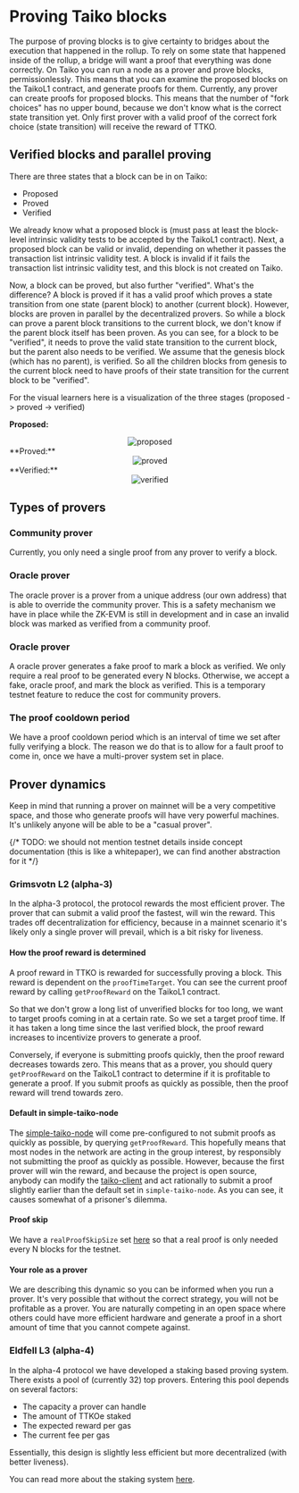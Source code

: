 
# Proving Taiko blocks

The purpose of proving blocks is to give certainty to bridges about the execution that happened in the rollup. To rely on some state that happened inside of the rollup, a bridge will want a proof that everything was done correctly. On Taiko you can run a node as a prover and prove blocks, permissionlessly. This means that you can examine the proposed blocks on the TaikoL1 contract, and generate proofs for them. Currently, any prover can create proofs for proposed blocks. This means that the number of "fork choices" has no upper bound, because we don't know what is the correct state transition yet. Only first prover with a valid proof of the correct fork choice (state transition) will receive the reward of TTKO.

## Verified blocks and parallel proving

There are three states that a block can be in on Taiko:

- Proposed
- Proved
- Verified

We already know what a proposed block is (must pass at least the block-level intrinsic validity tests to be accepted by the TaikoL1 contract). Next, a proposed block can be valid or invalid, depending on whether it passes the transaction list intrinsic validity test. A block is invalid if it fails the transaction list intrinsic validity test, and this block is not created on Taiko.

Now, a block can be proved, but also further "verified". What's the difference? A block is proved if it has a valid proof which proves a state transition from one state (parent block) to another (current block). However, blocks are proven in parallel by the decentralized provers. So while a block can prove a parent block transitions to the current block, we don't know if the parent block itself has been proven. As you can see, for a block to be "verified", it needs to prove the valid state transition to the current block, but the parent also needs to be verified. We assume that the genesis block (which has no parent), is verified. So all the children blocks from genesis to the current block need to have proofs of their state transition for the current block to be "verified".

For the visual learners here is a visualization of the three stages (proposed -> proved -> verified)

**Proposed:**

<center>
  <Image
    src="/images/diagrams/concepts/proving-taiko-blocks/proposed.png"
    alt="proposed"
    width={400}
    height={400}
  />
</center>
**Proved:**
<center>
  <Image
    src="/images/diagrams/concepts/proving-taiko-blocks/proved.png"
    alt="proved"
    width={400}
    height={400}
  />
</center>
**Verified:**
<center>
  <Image
    src="/images/diagrams/concepts/proving-taiko-blocks/verified.png"
    alt="verified"
    width={400}
    height={400}
  />
</center>

## Types of provers

### Community prover

Currently, you only need a single proof from any prover to verify a block.

### Oracle prover

The oracle prover is a prover from a unique address (our own address) that is able to override the community prover. This is a safety mechanism we have in place while the ZK-EVM is still in development and in case an invalid block was marked as verified from a community proof.

### Oracle prover

A oracle prover generates a fake proof to mark a block as verified. We only require a real proof to be generated every N blocks. Otherwise, we accept a fake, oracle proof, and mark the block as verified. This is a temporary testnet feature to reduce the cost for community provers.

### The proof cooldown period

We have a proof cooldown period which is an interval of time we set after fully verifying a block. The reason we do that is to allow for a fault proof to come in, once we have a multi-prover system set in place.

## Prover dynamics

Keep in mind that running a prover on mainnet will be a very competitive space, and those who generate proofs will have very powerful machines. It's unlikely anyone will be able to be a "casual prover".

{/* TODO: we should not mention testnet details inside concept documentation (this is like a whitepaper), we can find another abstraction for it */}

### Grimsvotn L2 (alpha-3)

In the alpha-3 protocol, the protocol rewards the most efficient prover. The prover that can submit a valid proof the fastest, will win the reward. This trades off decentralization for efficiency, because in a mainnet scenario it's likely only a single prover will prevail, which is a bit risky for liveness.

#### How the proof reward is determined

A proof reward in TTKO is rewarded for successfully proving a block. This reward is dependent on the `proofTimeTarget`. You can see the current proof reward by calling `getProofReward` on the TaikoL1 contract.

So that we don't grow a long list of unverified blocks for too long, we want to target proofs coming in at a certain rate. So we set a target proof time. If it has taken a long time since the last verified block, the proof reward increases to incentivize provers to generate a proof.

Conversely, if everyone is submitting proofs quickly, then the proof reward decreases towards zero. This means that as a prover, you should query `getProofReward` on the TaikoL1 contract to determine if it is profitable to generate a proof. If you submit proofs as quickly as possible, then the proof reward will trend towards zero.

#### Default in simple-taiko-node

The [simple-taiko-node](https://github.com/taikoxyz/simple-taiko-node) will come pre-configured to not submit proofs as quickly as possible, by querying `getProofReward`. This hopefully means that most nodes in the network are acting in the group interest, by responsibly not submitting the proof as quickly as possible. However, because the first prover will win the reward, and because the project is open source, anybody can modify the [taiko-client](https://github.com/taikoxyz/taiko-client) and act rationally to submit a proof slightly earlier than the default set in `simple-taiko-node`. As you can see, it causes somewhat of a prisoner's dilemma.

#### Proof skip

We have a `realProofSkipSize` set [here](https://github.com/taikoxyz/taiko-mono/blob/main/packages/protocol/contracts/L1/TaikoConfig.sol#LL40C13-L40C30) so that a real proof is only needed every N blocks for the testnet.

#### Your role as a prover

We are describing this dynamic so you can be informed when you run a prover. It's very possible that without the correct strategy, you will not be profitable as a prover. You are naturally competing in an open space where others could have more efficient hardware and generate a proof in a short amount of time that you cannot compete against.

### Eldfell L3 (alpha-4)

In the alpha-4 protocol we have developed a staking based proving system. There exists a pool of (currently 32) top provers. Entering this pool depends on several factors:

- The capacity a prover can handle
- The amount of TTKOe staked
- The expected reward per gas
- The current fee per gas

Essentially, this design is slightly less efficient but more decentralized (with better liveness).

You can read more about the staking system [here](https://github.com/taikoxyz/taiko-mono/blob/alpha-4/packages/protocol/docs/tokenomics_staking.md).
